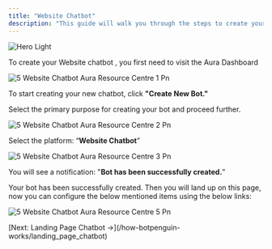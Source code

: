 ```yaml
---
title: "Website Chatbot"
description: "This guide will walk you through the steps to create your Website chatbot."
---
```


<img
  className="block dark:hidden"
  src="/images/hero-light.png"
  alt="Hero Light"
/>

To create your Website chatbot , you first need to visit the  Aura Dashboard

![5 Website Chatbot Aura Resource Centre 1 Pn](/images/how-botpenguin-works/create-newchatbot/5.website_chatbot__Aura_resource_centre-1.png)

To start creating your new chatbot, click **"Create New Bot."**

Select the primary purpose for creating your bot and proceed further.

![5 Website Chatbot Aura Resource Centre 2 Pn](/images/how-botpenguin-works/create-newchatbot/5.website_chatbot__Aura_resource_centre-2.png)

Select the platform: “**Website Chatbot**”

![5 Website Chatbot Aura Resource Centre 3 Pn](/images/how-botpenguin-works/create-newchatbot/5.website_chatbot__Aura_resource_centre-3.png)

You will see a notification: "**Bot has been successfully created.**”

Your bot has been successfully created. Then you will land up on this page, now you can configure the below mentioned items using the below links:

![5 Website Chatbot Aura Resource Centre 5 Pn](/images/how-botpenguin-works/create-newchatbot/5.website_chatbot__Aura_resource_centre-5.png)

<Info>
  [Next: Landing Page Chatbot →](/how-botpenguin-works/landing_page_chatbot)
</Info>